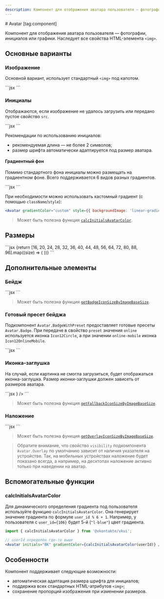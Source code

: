 ```yaml
---
description: Компонент для отображения аватара пользователя — фотографии, инициалов или графики. Наследует все свойства HTML-элемента `<img>`.
---
```


<Overview group="data-display">
# Avatar [tag:component]

Компонент для отображения аватара пользователя — фотографии, инициалов или графики. Наследует все свойства HTML-элемента `<img>`.

</Overview>

## Основные варианты

### Изображение

Основной вариант, использует стандартный `<img>` под капотом.

<Playground>
  ```jsx
  <Avatar src="https://avatars.githubusercontent.com/u/61377022?s=50" alt="Фото пользователя" />
  ```
</Playground>

### Инициалы

Отображаются, если изображение не удалось загрузить или передано пустое свойство `src`.

<Playground>
  ```jsx
  <Avatar initials="ВК" />
  ```
</Playground>

Рекомендации по использованию инициалов:

- рекомендуемая длина — не более 2 символов;
- размер шрифта автоматически адаптируется под размер аватара.

#### Градиентный фон

Помимо стандартного фона инициалы можно размещать на градиентном фоне.
Всего поддерживается 6 видов разных градиентов.

<Playground>
  ```jsx
  <Avatar initials="ВК" gradientColor={6} />
  ```
</Playground>

При необходимости можно использовать кастомный градиент (с помощью `className`/`style`):

```jsx
<Avatar gradientColor="custom" style={{ backgroundImage: 'linear-gradient(...)' }} />
```

> Может быть полезна функция [`calcInitialsAvatarColor`](#calcinitialsavatarcolor).

## Размеры

<Playground>
  ```jsx
  {return [16, 20, 24, 28, 32, 36, 40, 44, 48, 56, 64, 72, 80, 88, 96].map((size) => (
    <Avatar key={size} src="https://avatars.githubusercontent.com/u/32414396?s=100" size={size} />
  ))}
  ```
</Playground>

## Дополнительные элементы

### Бейдж

<Playground>
  ```jsx
  <Avatar src="https://avatars.githubusercontent.com/u/26322098?s=56" size={56}>
    <Avatar.Badge background="stroke">
      <Icon20GiftCircleFillRed />
    </Avatar.Badge>
  </Avatar>
  ```
</Playground>

> Может быть полезна функция [`getBadgeIconSizeByImageBaseSize`](/components/image-base#getbadgeiconsizebyimagebasesize).

### Готовый пресет бейджа

Подкомпонент `Avatar.BadgeWithPreset` предоставляет готовые пресеты `Avatar.Badge`.
При передаче в свойство `preset` значения `online` используется иконка `Icon12Circle`,
а при значении `online-mobile` иконка `Icon12OnlineMobile`.

<Playground>
  ```jsx
  <Avatar src="https://avatars.githubusercontent.com/u/14944123?s=50" size={48}>
    <Avatar.BadgeWithPreset preset="online" />
  </Avatar>
  <Avatar src="https://avatars.githubusercontent.com/u/7431217?s=50" size={48}>
    <Avatar.BadgeWithPreset preset="online-mobile" />
  </Avatar>
  ```
</Playground>

### Иконка-заглушка

На случай, если картинка не смогла загрузиться, будет отображаться иконка-заглушка.
Размер иконки-заглушки должен зависеть от размеров аватара.

<Playground>
  ```jsx
  <Avatar fallbackIcon={<Icon3218CircleOutline />} />
  ```
</Playground>

> Может быть полезна функция [`getFallbackIconSizeByImageBaseSize`](/components/image-base#getfallbackiconsizebyimagebasesize).

### Наложение

<Playground>
  ```jsx
  <Avatar src="https://avatars.githubusercontent.com/u/91548592?s=50">
    <Avatar.Overlay theme="dark" visibility="always">
      <Icon24Camera />
    </Avatar.Overlay>
  </Avatar>
  ```
</Playground>

> Может быть полезна функция [`getOverlayIconSizeByImageBaseSize`](/components/image-base#getoverlayiconsizebyimagebasesize).

> Обратите внимание, что свойство `visibility` подкомпонента `Avatar.Overlay` по умолчанию
> зависит от наличия указателя на устройстве. Так, на мобильных устройствах наложение будет
> показано всегда, а например, на десктопах наложение активно только при наведении на аватар.

## Вспомогательные функции

### calcInitialsAvatarColor

Для динамического определения градиента под пользователя используйте функцию `calcInitialsAvatarColor`.
Она генерирует значение градиента по формуле `user_id % 6 + 1`.
Например, у пользователя с `user_id={106}` будет 5-й (`"l-blue"`) цвет градиента.

```jsx
import { calcInitialsAvatarColor } from '@vkontakte/vkui';

// userId определён где-то выше
<Avatar initials="ВК" gradientColor={calcInitialsAvatarColor(userId)} />;
```

## Особенности

Компонент поддерживает следующие возможности:

- автоматическая адаптация размера шрифта для инициалов;
- поддержка всех стандартных HTML-атрибутов `<img>`;
- сохранение пропорций изображения при изменении размеров.
